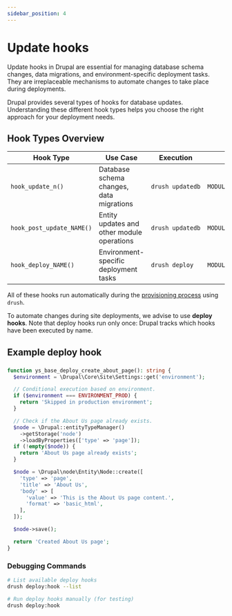 ```yaml
---
sidebar_position: 4
---
```


# Update hooks

Update hooks in Drupal are essential for managing database schema changes,
data migrations, and environment-specific deployment tasks. They are
irreplaceable mechanisms to automate changes to take place during deployments.

Drupal provides several types of hooks for database updates. Understanding these
different hook types helps you choose the right approach for your deployment needs.

## Hook Types Overview

| Hook Type                 | Use Case                                   | Execution                        | File Location            |
|---------------------------|--------------------------------------------|----------------------------------|--------------------------|
| `hook_update_n()`         | Database schema changes, data migrations   | <code>drush&nbsp;updatedb</code> | `MODULE.install`         |
| `hook_post_update_NAME()` | Entity updates and other module operations | <code>drush&nbsp;updatedb</code> | `MODULE.post_update.php` |
| `hook_deploy_NAME()`      | Environment-specific deployment tasks      | <code>drush&nbsp;deploy</code>   | `MODULE.deploy.php`      |

All of these hooks run automatically during the
[provisioning process](./provision) using `drush`.

To automate changes during site deployments, we advise to use **deploy hooks**.
Note that deploy hooks run only once: Drupal tracks which hooks have been
executed by name.

## Example deploy hook

###
```php
function ys_base_deploy_create_about_page(): string {
  $environment = \Drupal\Core\Site\Settings::get('environment');

  // Conditional execution based on environment.
  if ($environment === ENVIRONMENT_PROD) {
    return 'Skipped in production environment';
  }

  // Check if the About Us page already exists.
  $node = \Drupal::entityTypeManager()
    ->getStorage('node')
    ->loadByProperties(['type' => 'page']);
  if (!empty($node)) {
    return 'About Us page already exists';
  }

  $node = \Drupal\node\Entity\Node::create([
    'type' => 'page',
    'title' => 'About Us',
    'body' => [
      'value' => 'This is the About Us page content.',
      'format' => 'basic_html',
    ],
  ]);

  $node->save();

  return 'Created About Us page';
}
```

### Debugging Commands
```bash
# List available deploy hooks
drush deploy:hook --list

# Run deploy hooks manually (for testing)
drush deploy:hook
```
